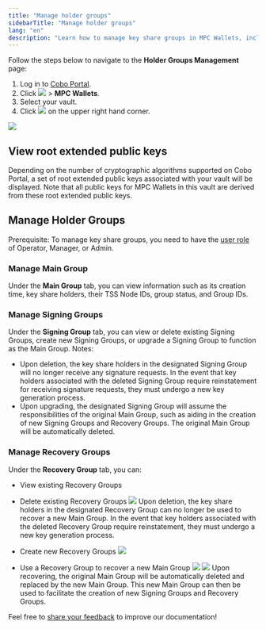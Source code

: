 ```yaml
---
title: "Manage holder groups"
sidebarTitle: "Manage holder groups"
lang: "en"
description: "Learn how to manage key share groups in MPC Wallets, including creating, editing, and deleting groups."
---
```


Follow the steps below to navigate to the **Holder Groups Management** page:

1. Log in to [Cobo Portal](https://portal.cobo.com/login).
2. Click <img src="/en/images/mpc-wallet/wallets-icon.svg" className="icon"></img> > **MPC Wallets**.
3. Select your vault.
4. Click <img src="/en/images/mpc-wallet/manage-key-share-group.svg" className="icon"></img> on the upper right hand corner.

<img src="/en/images/mpc-wallet/manage-key-share-groups.png" className="screenshot_full_screen"/>

## View root extended public keys
Depending on the number of cryptographic algorithms supported on Cobo Portal, a set of root extended public keys associated with your vault will be displayed. Note that all public keys for MPC Wallets in this vault are derived from these root extended public keys.

## Manage Holder Groups

<Note>Prerequisite: To manage key share groups, you need to have the [user role](/en/portal/organization/roles-and-permissions) of Operator, Manager, or Admin.</Note>

### Manage Main Group

Under the **Main Group** tab, you can view information such as its creation time, key share holders, their TSS Node IDs, group status, and Group IDs.

### Manage Signing Groups
Under the **Signing Group** tab, you can view or delete existing Signing Groups, create new Signing Groups, or upgrade a Signing Group to function as the Main Group.
Notes:
- Upon deletion, the key share holders in the designated Signing Group will no longer receive any signature requests. In the event that key holders associated with the deleted Signing Group require reinstatement for receiving signature requests, they must undergo a new key generation process.
- Upon upgrading, the designated Signing Group will assume the responsibilities of the original Main Group, such as aiding in the creation of new Signing Groups and Recovery Groups. The original Main Group will be automatically deleted.

### Manage Recovery Groups
Under the **Recovery Group** tab, you can:
- View existing Recovery Groups
- Delete existing Recovery Groups
    <img src="/en/images/mpc-wallet/delete-recovery-group-popup.png" className="screenshot_modal"/>
    <Info>Upon deletion, the key share holders in the designated Recovery Group can no longer be used to recover a new Main Group. In the event that key holders associated with the deleted Recovery Group require reinstatement, they must undergo a new key generation process.</Info>

- Create new Recovery Groups
    <img src="/en/images/mpc-wallet/create-new-recovery-group.png" className="screenshot_modal"/>

- Use a Recovery Group to recover a new Main Group
    <img src="/en/images/mpc-wallet/recover-main-group.png" className="screenshot_modal"/>
    <img src="/en/images/mpc-wallet/recover-new-main-group-config.png" className="screenshot_modal"/>
    <Info>Upon recovering, the original Main Group will be automatically deleted and replaced by the new Main Group. This new Main Group can then be used to facilitate the creation of new Signing Groups and Recovery Groups.</Info>

<Tip>Feel free to [share your feedback](https://forms.zohopublic.com/cobo/form/DocumentFeedbackForm/formperma/QvLOhxJv1_JMsJ-1dleZ8Itb_7rzN-LtgvsDdxosoVI?referrername=manuals) to improve our documentation!</Tip>